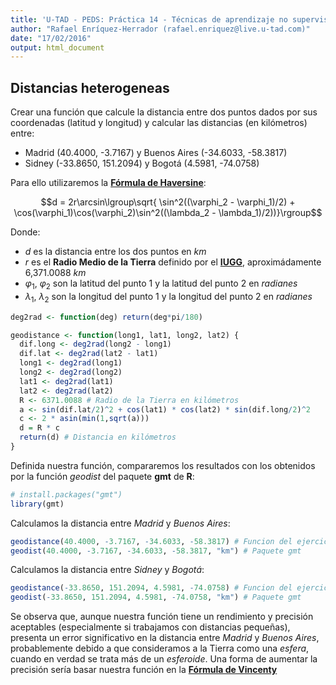 ```yaml
---
title: 'U-TAD - PEDS: Práctica 14 - Técnicas de aprendizaje no supervisado'
author: "Rafael Enríquez-Herrador (rafael.enriquez@live.u-tad.com)"
date: "17/02/2016"
output: html_document
---
```


## Distancias heterogeneas

Crear una función que calcule la distancia entre dos puntos dados
por sus coordenadas (latitud y longitud) y calcular las distancias
(en kilómetros) entre:

* Madrid (40.4000, -3.7167) y Buenos Aires (-34.6033, -58.3817)
* Sidney (-33.8650, 151.2094) y Bogotá (4.5981, -74.0758)

Para ello utilizaremos la
[**Fórmula de Haversine**](https://en.wikipedia.org/wiki/Haversine_formula):

$$d = 2r\arcsin\lgroup\sqrt{
\sin^2((\varphi_2 - \varphi_1)/2)
+ \cos(\varphi_1)\cos(\varphi_2)\sin^2((\lambda_2 - \lambda_1)/2))}\rgroup$$

Donde:

* $d$ es la distancia entre los dos puntos en _km_
* $r$ es el __Radio Medio de la Tierra__ definido por el
[__IUGG__](https://en.wikipedia.org/wiki/International_Union_of_Geodesy_and_Geophysics),
aproximádamente 6,371.0088 _km_
* $\varphi_1$, $\varphi_2$ son la latitud del punto 1 y la latitud del punto 2
en _radianes_
* $\lambda_1$, $\lambda_2$ son la longitud del punto 1 y la longitud del punto
2 en _radianes_

```r
deg2rad <- function(deg) return(deg*pi/180)

geodistance <- function(long1, lat1, long2, lat2) {
  dif.long <- deg2rad(long2 - long1)
  dif.lat <- deg2rad(lat2 - lat1)
  long1 <- deg2rad(long1)
  long2 <- deg2rad(long2)
  lat1 <- deg2rad(lat1)
  lat2 <- deg2rad(lat2)
  R <- 6371.0088 # Radio de la Tierra en kilómetros
  a <- sin(dif.lat/2)^2 + cos(lat1) * cos(lat2) * sin(dif.long/2)^2
  c <- 2 * asin(min(1,sqrt(a)))
  d = R * c
  return(d) # Distancia en kilómetros
}
```

Definida nuestra función, compararemos los resultados con los obtenidos por
la función _geodist_ del paquete __gmt__ de __R__:

```r
# install.packages("gmt")
library(gmt)
```

Calculamos la distancia entre _Madrid_ y _Buenos Aires_:

```r
geodistance(40.4000, -3.7167, -34.6033, -58.3817) # Funcion del ejercicio
geodist(40.4000, -3.7167, -34.6033, -58.3817, "km") # Paquete gmt
```

Calculamos la distancia entre _Sidney_ y _Bogotá_:

```r
geodistance(-33.8650, 151.2094, 4.5981, -74.0758) # Funcion del ejercicio
geodist(-33.8650, 151.2094, 4.5981, -74.0758, "km") # Paquete gmt
```

Se observa que, aunque nuestra función tiene un rendimiento y precisión
aceptables (especialmente si trabajamos con distancias pequeñas), presenta un
error significativo en la distancia entre _Madrid_ y _Buenos Aires_,
probablemente debido a que consideramos a la Tierra como una _esfera_, cuando
en verdad se trata más de un _esferoide_. Una forma de aumentar la precisión
sería basar nuestra función en la 
[**Fórmula de Vincenty**](https://en.wikipedia.org/wiki/Vincenty%27s_formulae)